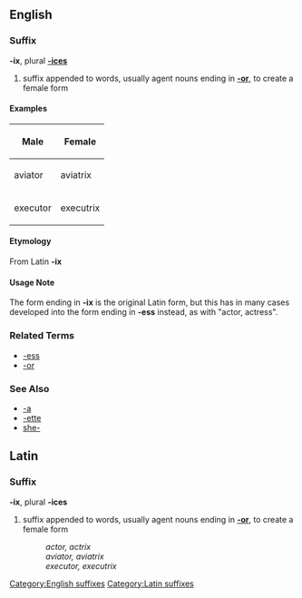 ==English==
===Suffix===
'''-ix''', plural '''[[-ices]]'''

# suffix appended to words, usually agent nouns ending in '''[[-or]]''', to create a female form

====Examples====

{|
!  Male || Female
|-
| aviator || aviatrix
|-
| executor || executrix 
|}

====Etymology====
From Latin '''-ix'''

====Usage Note====
The form ending in '''-ix''' is the original Latin form, but this has in many cases developed into the form ending in '''-ess''' instead, as with "actor, actress".

===Related Terms===
*[[-ess]]
*[[-or]]

===See Also===
*[[-a]]
*[[-ette]]
*[[she-]]

==Latin==
===Suffix===
'''-ix''', plural '''-ices'''

# suffix appended to words, usually agent nouns ending in '''[[-or]]''', to create a female form
#: ''actor, actrix''
#: ''aviator, aviatrix''
#: ''executor, executrix''
[[Category:English suffixes]] [[Category:Latin suffixes]]